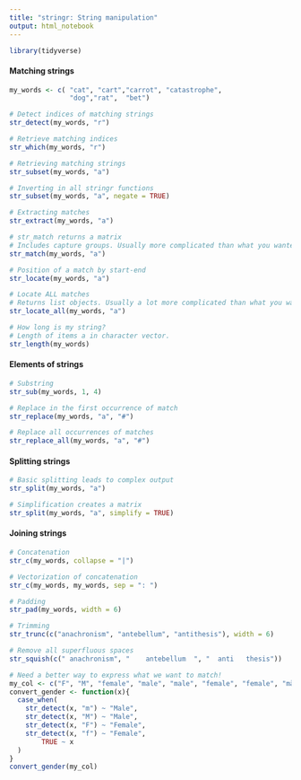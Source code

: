 ```yaml
---
title: "stringr: String manipulation"
output: html_notebook
---
```


```r
library(tidyverse)
```

#### Matching strings

```r
my_words <- c( "cat", "cart","carrot", "catastrophe",
               "dog","rat",  "bet")
```

```r
# Detect indices of matching strings
str_detect(my_words, "r")
```

```r
# Retrieve matching indices
str_which(my_words, "r")
```

```r
# Retrieving matching strings
str_subset(my_words, "a")
```

```r
# Inverting in all stringr functions
str_subset(my_words, "a", negate = TRUE)
```

```r
# Extracting matches
str_extract(my_words, "a")
```

```r
# str_match returns a matrix
# Includes capture groups. Usually more complicated than what you wanted.
str_match(my_words, "a")
```

```r
# Position of a match by start-end
str_locate(my_words, "a")
```

```r
# Locate ALL matches
# Returns list objects. Usually a lot more complicated than what you wanted.
str_locate_all(my_words, "a")
```

```r
# How long is my string?
# Length of items a in character vector.
str_length(my_words)
```

#### Elements of strings

```r
# Substring
str_sub(my_words, 1, 4)
```

```r
# Replace in the first occurrence of match
str_replace(my_words, "a", "#")
```

```r
# Replace all occurrences of matches
str_replace_all(my_words, "a", "#")

```

#### Splitting strings

```r
# Basic splitting leads to complex output
str_split(my_words, "a")
```

```r
# Simplification creates a matrix
str_split(my_words, "a", simplify = TRUE)
```

#### Joining strings

```r
# Concatenation
str_c(my_words, collapse = "|")
```

```r
# Vectorization of concatenation
str_c(my_words, my_words, sep = ": ")
```

```r
# Padding
str_pad(my_words, width = 6)
```

```r
# Trimming
str_trunc(c("anachronism", "antebellum", "antithesis"), width = 6)
```

```r
# Remove all superfluous spaces
str_squish(c(" anachronism", "    antebellum  ", "  anti   thesis"))
```

```r
# Need a better way to express what we want to match!
my_col <- c("F", "M", "female", "male", "male", "female", "female", "männlich")
convert_gender <- function(x){
  case_when(
    str_detect(x, "m") ~ "Male",
    str_detect(x, "M") ~ "Male", 
    str_detect(x, "F") ~ "Female", 
    str_detect(x, "f") ~ "Female", 
        TRUE ~ x
  )
}
convert_gender(my_col)
```